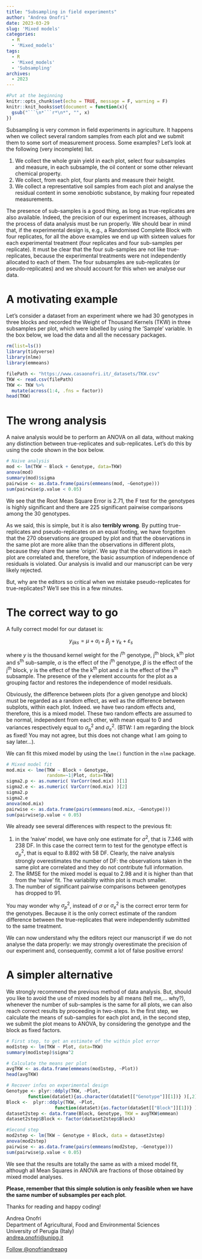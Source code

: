 ```yaml
---
title: "Subsampling in field experiments"
author: "Andrea Onofri"
date: 2023-03-29
slug: 'Mixed models'
categories:
  - R
  - 'Mixed_models'
tags:
  - R
  - 'Mixed_models'
  - 'Subsampling'
archives:
  - 2023
---
```



```r
#Put at the beginning
knitr::opts_chunk$set(echo = TRUE, message = F, warning = F)
knitr::knit_hooks$set(document = function(x){ 
  gsub("```\n*```r*\n*", "", x) 
})
```


Subsampling is very common in field experiments in agriculture. It happens when we collect several random samples from each plot and we submit them to some sort of measurement process. Some examples? Let's look at the following (very incomplete) list.

1. We collect the whole grain yield in each plot, select four subsamples and measure, in each subsample, the oil content or some other relevant chemical property.
2. We collect, from each plot, four plants and measure their height.
3. We collect a representative soil samples from each plot and analyse the residual content in some xenobiotic substance, by making four repeated measurements.

The presence of sub-samples is a good thing, as long as true-replicates are also available. Indeed, the precision of our experiment increases, although the process of data analysis must be run properly. We should bear in mind that, if the experimental design is, e.g., a Randomised Complete Block with four replicates, for all the above examples we end up with sixteen values for each experimental treatment (four replicates and four sub-samples per replicate). It must be clear that the four sub-samples are not like true-replicates, because the experimental treatments were not independently allocated to each of them. The four subsamples are sub-replicates (or pseudo-replicates) and we should account for this when we analyse our data.

# A motivating example

Let's consider a dataset from an experiment where we had 30 genotypes in three blocks and recorded the Weight of Thousand Kernels (TKW) in three subsamples per plot, which were labelled by using the 'Sample' variable. In the box below, we load the data and all the necessary packages.

```r
rm(list=ls())
library(tidyverse)
library(nlme)
library(emmeans)

filePath <- "https://www.casaonofri.it/_datasets/TKW.csv"
TKW <- read.csv(filePath)
TKW <- TKW %>% 
  mutate(across(1:4, .fns = factor))
head(TKW)
```

# The wrong analysis

A naive analysis would be to perform an ANOVA on all data, without making any distinction between true-replicates and sub-replicates. Let's do this by using the code shown in the box below.


```r
# Naive analysis
mod <- lm(TKW ~ Block + Genotype, data=TKW)
anova(mod)
summary(mod)$sigma
pairwise <- as.data.frame(pairs(emmeans(mod, ~Genotype)))
sum(pairwise$p.value < 0.05)
```

We see that the Root Mean Square Error is 2.71, the F test for the genotypes is highly significant and there are 225 significant pairwise comparisons among the 30 genotypes.

As we said, this is simple, but it is also **terribly wrong**. By putting true-replicates and pseudo-replicates on an equal footing, we have forgotten that the 270 observations are grouped by plot and that the observations in the same plot are more alike than the observations in different plots, because they share the same 'origin'. We say that the observations in each plot are correlated and, therefore, the basic assumption of independence of residuals is violated. Our analysis is invalid and our manuscript can be very likely rejected.

But, why are the editors so critical when we mistake pseudo-replicates for true-replicates? We'll see this in a few minutes.

# The correct way to go

A fully correct model for our dataset is:

$$ y_{ijks} = \mu + \alpha_i + \beta_j + \gamma_{k} + \varepsilon_{s}$$

where $y$ is the thousand kernel weight for the i^th^ genotype, j^th^ block, k^th^ plot and s^th^ sub-sample, $\alpha$ is the effect of the i^th^ genotype, $\beta$ is the effect of the j^th^ block, $\gamma$ is the effect of the the k^th^ plot and $\varepsilon$ is the effect of the s^th^ subsample. The presence of the $\gamma$ element accounts for the plot as a grouping factor and restores the independence of model residuals.

Obviously, the difference between plots (for a given genotype and block) must be regarded as a random effect, as well as the difference between subplots, within each plot. Indeed. we have two random effects and, therefore, this is a mixed model. These two random effects are assumed to be normal, independent from each other, with mean equal to 0 and variances respectively equal to $\sigma^2_p$ and $\sigma^2_e$. (BTW: I am regarding the block as fixed! You may not agree, but this does not change what I am going to say later...).

We can fit this mixed model by using the `lme()` function in the `nlme` package.

```r
# Mixed model fit
mod.mix <- lme(TKW ~ Block + Genotype, 
               random=~1|Plot, data=TKW)
sigma2.p <- as.numeric( VarCorr(mod.mix) )[1]
sigma2.e <- as.numeric( VarCorr(mod.mix) )[2]
sigma2.p
sigma2.e
anova(mod.mix)
pairwise <- as.data.frame(pairs(emmeans(mod.mix, ~Genotype)))
sum(pairwise$p.value < 0.05)
```

We already see several differences with respect to the previous fit:

1. in the 'naive' model, we have only one estimate for $\sigma^2$, that is 7.346 with 238 DF. In this case the correct term to test for the genotype effect is $\sigma^2_p$, that is equal to 8.892 with 58 DF. Clearly, the naive analysis strongly overestimates the number of DF: the observations taken in the same plot are correlated and they do not contribute full information.
2. The RMSE for the mixed model is equal to 2.98 and it is higher than that from the 'naive' fit. The variability within plot is much smaller.
3. The number of significant pairwise comparisons between genotypes has dropped to 91.

You may wonder why $\sigma^2_p$, instead of $\sigma$ or $\sigma^2_e$ is the correct error term for the genotypes. Because it is the only correct estimate of the random difference between the true-replicates that were independently submitted to the same treatment.

We can now understand why the editors reject our manuscript if we do not analyse the data properly: we may strongly overestimate the precision of our experiment and, consequently, commit a lot of false positive errors!

# A simpler alternative

We strongly recommend the previous method of data analysis. But, should you like to avoid the use of mixed models by all means (tell me,... why?), whenever the number of sub-samples is the same for all plots, we can also reach correct results by proceeding in two-steps. In the first step, we calculate the means of sub-samples for each plot and, in the second step, we submit the plot means to ANOVA, by considering the genotype and the block as fixed factors.

```r
# First step, to get an estimate of the within plot error
mod1step <- lm(TKW ~ Plot, data=TKW)
summary(mod1step)$sigma^2

# Calculate the means per plot
avgTKW <- as.data.frame(emmeans(mod1step, ~Plot))
head(avgTKW)

# Recover infos on experimental design
Genotype <- plyr::ddply(TKW, ~Plot,                   
        function(dataSet){as.character(dataSet[["Genotype"]][1])} )[,2]
Block <-  plyr::ddply(TKW, ~Plot, 
                  function(dataSet){as.factor(dataSet[["Block"]][1])} )[,2]
dataset2step <- data.frame(Block, Genotype, TKW = avgTKW$emmean)
dataset2step$Block <- factor(dataset2step$Block)

#Second step
mod2step <- lm(TKW ~ Genotype + Block, data = dataset2step)
anova(mod2step)
pairwise <- as.data.frame(pairs(emmeans(mod2step, ~Genotype)))
sum(pairwise$p.value < 0.05)
```

We see that the results are totally the same as with a mixed model fit, although all Mean Squares in ANOVA are fractions of those obtained by mixed model analyses.

**Please, remember that this simple solution is only feasible when we have the same number of subsamples per each plot**.

Thanks for reading and happy coding!

Andrea Onofri   
Department of Agricultural, Food and Environmental Sciences        
University of Perugia (Italy)        
[andrea.onofri@unipg.it](mailto:andrea.onofri@unipg.it)  

<a href="https://twitter.com/onofriandreapg?ref_src=twsrc%5Etfw" class="twitter-follow-button" data-show-count="false">Follow @onofriandreapg</a><script async src="https://platform.twitter.com/widgets.js" charset="utf-8"></script>


